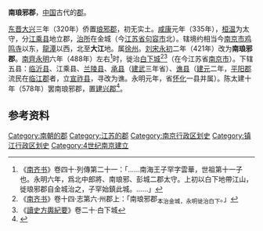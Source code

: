 '''南琅邪郡'''，[[中国|中国]]古代的[[郡|郡]]。

[[东晋|东晋]][[大兴_(东晋)|大兴]]三年（320年）侨置[[琅邪郡|琅邪郡]]，初无实土。[[咸康_(东晋)|咸康]]元年（335年），[[桓温|桓温]]为太守，分[[江乘县|江乘县]]地立郡，[[治所|治所]]在金城（今[[江苏省|江苏省]][[句容市|句容市]]北）。辖境约相当今[[南京市|南京市]][[鸡鸣寺|鸡鸣寺]]以东，[[龍潭街道_(南京市)|龍潭]]以西，北至'''大江'''地。属[[徐州_(古代)|徐州]]。[[刘宋|刘宋]][[永初_(刘宋)|永初]]二年（421年）改为'''南琅邪郡'''。[[南齊|南齊]][[永明|永明]]六年（488年）左右<ref>《[[南齐书|南齐书]]》卷四十·列傳第二十一：「……南海王子罕字雲華，世祖第十一子也。永明六年，爲北中郎將、南琅邪、彭城二郡太守。上初以白下地帶江山，徙琅邪郡自金城治之，子罕始鎮此城。……」</ref>时，徙治[[白下城|白下城]]<ref>《[[南齐书|南齐书]]》卷十四·志第六·州郡上：「南琅邪郡<sub>本治金城，永明徙治白下</sub>。」</ref><ref>《[[讀史方輿紀要|讀史方輿紀要]]》卷二十‧白下城</ref>（在今江苏省[[南京市|南京市]]）。下辖五县：[[临沂县|临沂县]]、江乘县、[[兰陵县|兰陵县]]、[[承县|承县]]（[[建武_(南齐)|建武]]三年省）、[[谯县|谯县]]（[[建元_(南齐)|建元]]二年，[[平阳郡|平阳郡]]流民在[[临江郡|临江郡]]者，立[[宣祚县|宣祚县]]，寻改为谯。永明元年，省[[怀化县|怀化]]一县并属）。陈太建十年（578年）罢南琅邪郡，置[[建兴郡_(南梁)|建兴郡]]<ref name=南京市志1>{{Cite book|title=南京市志（第1册）总述·大事专记·地理·人口·环保|author=南京市地方志编纂委员会|publisher=方志出版社|year=2009|isbn=9787802386952|location=北京|pages=}}</ref>。

== 参考资料 ==
{{reflist}}
{{南朝行政区划}}
{{南京行政区划史}}
{{江苏行政区划小作品}}
{{DEFAULTSORT:N}}
[[Category:南朝的郡|Category:南朝的郡]]
[[Category:江苏的郡|Category:江苏的郡]]
[[Category:南京行政区划史|Category:南京行政区划史]]
[[Category:镇江行政区划史|Category:镇江行政区划史]]
[[Category:4世纪南京建立|Category:4世纪南京建立]]